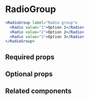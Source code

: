# RadioGroup

<ComponentDescription name="radio-group" />

```jsx
<RadioGroup label="Radio group">
  <Radio value="1">Option 1</Radio>
  <Radio value="2">Option 2</Radio>
  <Radio value="3">Option 3</Radio>
</RadioGroup>
```

## Required props

<PropsDocs name="radio-group" required />

## Optional props

<PropsDocs name="radio-group" />

## Related components

<ComponentSummaryGrid>
  <ComponentSummary name="select" />
  <ComponentSummary
    name="checkbox-group"
    href="/components/checkbox/checkbox-group"
  />
</ComponentSummaryGrid>
